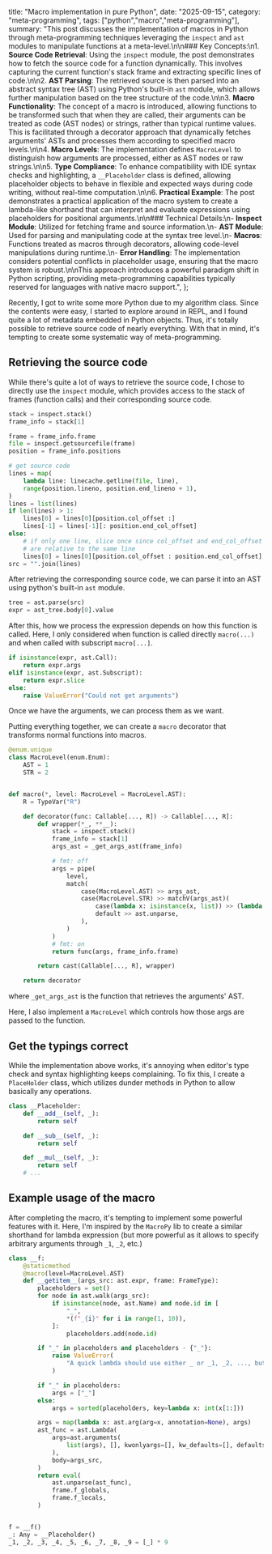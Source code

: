   title: "Macro implementation in pure Python",
  date: "2025-09-15",
  category: "meta-programming",
  tags: ["python","macro","meta-programming"],
  summary: "This post discusses the implementation of macros in Python through meta-programming techniques leveraging the `inspect` and `ast` modules to manipulate functions at a meta-level.\n\n### Key Concepts:\n1. **Source Code Retrieval**: Using the `inspect` module, the post demonstrates how to fetch the source code for a function dynamically. This involves capturing the current function's stack frame and extracting specific lines of code.\n\n2. **AST Parsing**: The retrieved source is then parsed into an abstract syntax tree (AST) using Python's built-in `ast` module, which allows further manipulation based on the tree structure of the code.\n\n3. **Macro Functionality**: The concept of a macro is introduced, allowing functions to be transformed such that when they are called, their arguments can be treated as code (AST nodes) or strings, rather than typical runtime values. This is facilitated through a decorator approach that dynamically fetches arguments' ASTs and processes them according to specified macro levels.\n\n4. **Macro Levels**: The implementation defines `MacroLevel` to distinguish how arguments are processed, either as AST nodes or raw strings.\n\n5. **Type Compliance**: To enhance compatibility with IDE syntax checks and highlighting, a `__Placeholder` class is defined, allowing placeholder objects to behave in flexible and expected ways during code writing, without real-time computation.\n\n6. **Practical Example**: The post demonstrates a practical application of the macro system to create a lambda-like shorthand that can interpret and evaluate expressions using placeholders for positional arguments.\n\n### Technical Details:\n- **Inspect Module**: Utilized for fetching frame and source information.\n- **AST Module**: Used for parsing and manipulating code at the syntax tree level.\n- **Macros**: Functions treated as macros through decorators, allowing code-level manipulations during runtime.\n- **Error Handling**: The implementation considers potential conflicts in placeholder usage, ensuring that the macro system is robust.\n\nThis approach introduces a powerful paradigm shift in Python scripting, providing meta-programming capabilities typically reserved for languages with native macro support.",
};

Recently, I got to write some more Python due to my algorithm class.
Since the contents were easy, I started to explore around in REPL,
and I found quite a lot of metadata embedded in Python objects. Thus,
it's totally possible to retrieve source code of nearly everything.
With that in mind, it's tempting to create some systematic way of
meta-programming.

## Retrieving the source code

While there's quite a lot of ways to retrieve the source code, I chose
to directly use the `inspect` module, which provides access to the stack
of frames (function calls) and their corresponding source code.

```python
stack = inspect.stack()
frame_info = stack[1]

frame = frame_info.frame
file = inspect.getsourcefile(frame)
position = frame_info.positions

# get source code
lines = map(
    lambda line: linecache.getline(file, line),
    range(position.lineno, position.end_lineno + 1),
)
lines = list(lines)
if len(lines) > 1:
    lines[0] = lines[0][position.col_offset :]
    lines[-1] = lines[-1][: position.end_col_offset]
else:
    # if only one line, slice once since col_offset and end_col_offset
    # are relative to the same line
    lines[0] = lines[0][position.col_offset : position.end_col_offset]
src = "".join(lines)
```

After retrieving the corresponding source code, we can parse it into an AST using
python's built-in `ast` module.

```python
tree = ast.parse(src)
expr = ast_tree.body[0].value
```

After this, how we process the expression depends on how this function is called.
Here, I only considered when function is called directly `macro(...)` and when
called with subscript `macro[...]`.

```python
if isinstance(expr, ast.Call):
    return expr.args
elif isinstance(expr, ast.Subscript):
    return expr.slice
else:
    raise ValueError("Could not get arguments")
```

Once we have the arguments, we can process them as we want.

Putting everything together, we can create a `macro` decorator that transforms
normal functions into macros.

```python
@enum.unique
class MacroLevel(enum.Enum):
    AST = 1
    STR = 2


def macro(*, level: MacroLevel = MacroLevel.AST):
    R = TypeVar("R")

    def decorator(func: Callable[..., R]) -> Callable[..., R]:
        def wrapper(*_, **__):
            stack = inspect.stack()
            frame_info = stack[1]
            args_ast = _get_args_ast(frame_info)

            # fmt: off
            args = pipe(
                level,
                match(
                    case(MacroLevel.AST) >> args_ast,
                    case(MacroLevel.STR) >> matchV(args_ast)(
                        case(lambda x: isinstance(x, list)) >> (lambda x: [ast.unparse(arg) for arg in x]),
                        default >> ast.unparse,
                    ),
                )
            )
            # fmt: on
            return func(args, frame_info.frame)

        return cast(Callable[..., R], wrapper)

    return decorator
```

where `_get_args_ast` is the function that retrieves the arguments' AST.

Here, I also implement a `MacroLevel` which controls how those args are passed
to the function.

## Get the typings correct

While the implementation above works, it's annoying when editor's type check and
syntax highlighting keeps complaining. To fix this, I create a `PlaceHolder` class,
which utilizes dunder methods in Python to allow basically any operations.

```python
class __Placeholder:
    def __add__(self, _):
        return self

    def __sub__(self, _):
        return self

    def __mul__(self, _):
        return self
    # ...
```

## Example usage of the macro

After completing the macro, it's tempting to implement some powerful features with it.
Here, I'm inspired by the `MacroPy` lib to create a similar shorthand for lambda
expression (but more powerful as it allows to specify arbitrary arguments through
`_1`, `_2`, etc.)

```python
class __f:
    @staticmethod
    @macro(level=MacroLevel.AST)
    def __getitem__(args_src: ast.expr, frame: FrameType):
        placeholders = set()
        for node in ast.walk(args_src):
            if isinstance(node, ast.Name) and node.id in [
                "_",
                *(f"_{i}" for i in range(1, 10)),
            ]:
                placeholders.add(node.id)

        if "_" in placeholders and placeholders - {"_"}:
            raise ValueError(
                "A quick lambda should use either _ or _1, _2, ..., but not both."
            )

        if "_" in placeholders:
            args = ["_"]
        else:
            args = sorted(placeholders, key=lambda x: int(x[1:]))

        args = map(lambda x: ast.arg(arg=x, annotation=None), args)
        ast_func = ast.Lambda(
            args=ast.arguments(
                list(args), [], kwonlyargs=[], kw_defaults=[], defaults=[]
            ),
            body=args_src,
        )
        return eval(
            ast.unparse(ast_func),
            frame.f_globals,
            frame.f_locals,
        )


f = __f()
_: Any = __Placeholder()
_1, _2, _3, _4, _5, _6, _7, _8, _9 = [_] * 9
```

